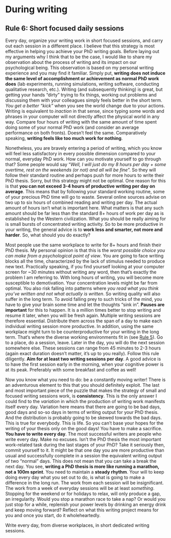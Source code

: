 # During writing {-#during}

## **Rule 6:** Short focused daily sessions {-#rule6}

:::{.indent}
Every day, organize your writing work in short focused sessions, and carry out each session in a different place.
I believe that this strategy is most effective in helping you achieve your PhD writing goals.
Before laying out my arguments why I think that to be the case, I would like to share my observation about the process of writing and its impact on our psychological being.
This observation is based on my personal writing experience and you may find it familiar.
Simply put, **writing does not induce the same level of accomplishment or achievement as normal PhD work does** (lab experiments, running simulations, writing software, conducting qualitative research, etc.).
Writing (and subsequently thinking) is great, but getting your hands "dirty" trying to fix things, working out problems and discussing them with your colleagues simply feels better in the short term.
*You get a better "kick"* when you see the world change due to your actions.
Writing is equivalent to *inaction* in that sense, since typing some words and phrases in your computer will not directly affect the physical world in any way.
Compare four hours of writing with the same amount of time spent doing some of your normal PhD work (and consider an average performance on both fronts).
Doesn't feel the same.
Comparatively speaking, **writing feels like too much work for nothing**.
:::

:::{.indent}
Nonetheless, you are bravely entering a period of writing, which you know will feel less satisfactory in every possible dimension compared to your normal, everyday PhD work.
How can you motivate yourself to go through that?
Some people would say "*Well, I will just do my 8 hours per day + some overtime, rest on the weekends (or not) and all will be fine*".
So they will follow their standard routine and perhaps push for more hours to write their PhD thesis.
Sorry, but this strategy might not be optimal.
One reason for this is that **you can not exceed 3-4 hours of productive writing per day on average**.
This means that by following your standard working routine, some of your precious PhD time will go to waste.
Several online sources advise on two up to six hours of combined reading and writing per day.
The actual amount of hours isn't what is important here.
What matters is that any such amount should be far less than the standard 8+ hours of work per day as is established by the Western civilization.
What you should be really aiming for is small bursts of concentrated writing activity.
So to be more productive in your writing, the general advice is to **work less and smarter, not more and harder**.
So, what should you do exactly?
:::
 
:::{.indent}
Most people use the same workplace to write for 8+ hours and finish their PhD thesis.
My personal opinion is that this is the *worst possible choice you can make from a psychological point of view*.
You are going to face writing blocks all the time, characterized by the lack of stimulus needed to produce new text.
Practically speaking, if you find yourself looking at your computer screen for ~30 minutes without writing any word, then that's exactly the problem I am referring to.
With long hours of writing, you will become more susceptible to demotivation.
Your concentration levels might be far from optimal.
You also risk falling into patterns where *you read what you think you've written and not what actually is written*.
So writing quality will also suffer in the long term.
To avoid falling prey to such tricks of the mind, you have to give your brain some time and let the thoughts "sink in".
**Pauses are important** for this to happen.
It is a million times better to stop writing and resume it later, when you will be fresh again.
Multiple writing sessions are therefore essential.
Distribute them across the span of a day to make each individual writing session more productive.
In addition, using the same workplace might turn to be counterproductive for your writing in the long term.
That's where the diverse working environments fit in (see [Rule 5](#rule5)).
Go to a place, do a session, leave.
Later in the day, you will do the next session somewhere else.
These sessions can range from 45 minutes to 2-3 hours (again exact duration doesn't matter, it's up to you really).
Follow this rule diligently.
**Aim for at least two writing sessions per day**.
A good advice is to have the first session early in the morning, when your cognitive power is at its peak.
Preferably with some breakfast and coffee as well!
:::

:::{.indent}
Now you know what you need to do: be a constantly moving writer!
There is an adventurous element to this that you should definitely exploit.
The last and most important piece of the puzzle that makes the strategy of small and focused writing sessions work, is **consistency**.
This is the only answer I could find to the *variation* in which the production of writing work manifests itself every day.
Variation here means that there are going to be bad days, good days and so-so days in terms of writing output for your PhD thesis.
And the distribution is probably going to be skewed towards the bad days.
This is true for everybody.
This is life.
So you can't base your hopes for the writing of your thesis only on the good days!
You have to make a sacrifice.
**You have to write every day**.
The most successful writers are people who write every day.
Make no excuses.
Isn't the PhD thesis the most important work-related task during the last stages of your PhD? Take it seriously then, commit yourself to it.
It might be that one day you are more productive than usual and successfully complete in a session the equivalent writing output of two "normal" days.
This does not mean that you can take a break the next day.
You see, **writing a PhD thesis is more like running a marathon, not a 100m sprint**.
You need to maintain a **steady rhythm**.
Your will to keep doing every day what you set out to do, is what is going to make a difference in the long run.
The work from each session will be insignificant.
The work from a week of everyday sessions will be at least *something*.
Stopping for the weekend or for holidays to relax, will only produce a gap, an irregularity.
Would you stop a marathon race to take a nap?
Or would you just stop for a while, replenish your power levels by drinking an energy drink and keep moving forward?
Reflect on what this writing project means for you and once you start, do it wholeheartedly.
:::

:::{.quote}
Write every day, from diverse workplaces, in short dedicated writing sessions.
:::
